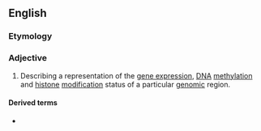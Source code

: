 ==English==

===Etymology===
{{suffix|epigenome|ic|lang=en}}

===Adjective===
{{en-adj|-}}

# {{lb|en|genetics}} Describing a representation of the [[gene expression]], [[DNA]] [[methylation]] and [[histone]] [[modification]] status of a particular [[genomic]] region.

====Derived terms====
* {{l|en|epigenomic map}}